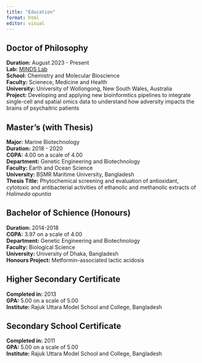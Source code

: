 ```yaml
---
title: "Education"
format: html
editor: visual
---
```


## Doctor of Philosophy

**Duration:** August 2023 - Present\
**Lab:** [MINDS Lab](https://mindslaboratory.wordpress.com)\
**School:** Chemistry and Molecular Bioscience\
**Faculty:** Scienece, Medicine and Health\
**University:** University of Wollongong, New South Wales, Australia\
**Project:** Developing and applying new bioinformtics pipelines to integrate single-cell and spatial omics data to understand how adversity impacts the brains of psychaitric patients

## Master's (with Thesis)

**Major:** Marine Biotechnology\
**Duration:** 2018 - 2020\
**CGPA:** 4.00 on a scale of 4.00\
**Department:** Genetic Engineering and Biotechnology\
**Faculty:** Earth and Ocean Science\
**University:** BSMR Maritime University, Bangladesh\
**Thesis Title:** Phytochemical screening and evaluation of antioxidant, cytotoxic and antibacterial activities of ethanolic and methanolic extracts of *Halimeda opuntia*

## Bachelor of Schience (Honours)

**Duration:** 2014-2018\
**CGPA:** 3.97 on a scale of 4.00\
**Department:** Genetic Engineering and Biotechnology\
**Faculty:** Biological Science\
**University:** University of Dhaka, Bangladesh\
**Honours Project:** Metformin-associated lactic acidosis

## Higher Secondary Certificate

**Completed in:** 2013\
**GPA:** 5.00 on a scale of 5.00\
**Institute:** Rajuk Uttara Model School and College, Bangladesh

## Secondary School Certificate

**Completed in:** 2011\
**GPA:** 5.00 on a scale of 5.00\
**Institute:** Rajuk Uttara Model School and College, Bangladesh
